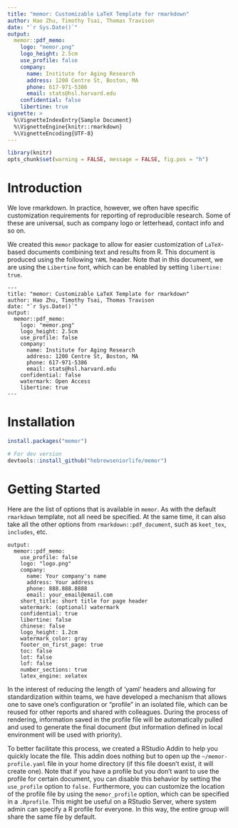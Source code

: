 ```yaml
---
title: "memor: Customizable LaTeX Template for rmarkdown"
author: Hao Zhu, Timothy Tsai, Thomas Travison
date: "`r Sys.Date()`"
output: 
  memor::pdf_memo:
    logo: "memor.png"
    logo_height: 2.5cm
    use_profile: false
    company:
      name: Institute for Aging Research
      address: 1200 Centre St, Boston, MA
      phone: 617-971-5386
      email: stats@hsl.harvard.edu
    confidential: false
    libertine: true
vignette: >
  %\VignetteIndexEntry{Sample Document}
  %\VignetteEngine{knitr::rmarkdown}
  %\VignetteEncoding{UTF-8}
---
```


```r
library(knitr)
opts_chunk$set(warning = FALSE, message = FALSE, fig.pos = "h")
```

# Introduction
We love rmarkdown. In practice, however, we often have specific customization requirements for reporting of reproducible research. Some of these are universal, such as company logo or letterhead, contact info and so on. 

We created this `memor` package to allow for easier customization of `LaTeX`-based documents combining text and results from R. This document is produced using the following `YAML` header. Note that in this document, we are using the `Libertine` font, which can be enabled by setting `libertine: true`.

```
---
title: "memor: Customizable LaTeX Template for rmarkdown"
author: Hao Zhu, Timothy Tsai, Thomas Travison
date: "`r Sys.Date()`"
output: 
  memor::pdf_memo:
    logo: "memor.png"
    logo_height: 2.5cm
    use_profile: false
    company:
      name: Institute for Aging Research
      address: 1200 Centre St, Boston, MA
      phone: 617-971-5386
      email: stats@hsl.harvard.edu
    confidential: false
    watermark: Open Access
    libertine: true
---
```

# Installation
```r
install.packages("memor")

# For dev version
devtools::install_github("hebrewseniorlife/memor")
```

# Getting Started
Here are the list of options that is available in `memor`. As with the default `rmarkdown` template, not all need be specified. At the same time, it can also take all the other options from `rmarkdown::pdf_document`, such as `keet_tex`, `includes`, etc.
 
```
output: 
  memor::pdf_memo:
    use_profile: false
    logo: "logo.png"
    company: 
      name: Your company's name
      address: Your address
      phone: 888.888.8888
      email: your_email@email.com
    short_title: short title for page header
    watermark: (optional) watermark
    confidential: true
    libertine: false
    chinese: false
    logo_height: 1.2cm
    watermark_color: gray
    footer_on_first_page: true
    toc: false
    lot: false
    lof: false
    number_sections: true
    latex_engine: xelatex
```

In the interest of reducing the length of 'yaml' headers and allowing for standardization within teams, we have developed a mechanism that allows one to save one's configuration or "profile" in an isolated file, which can be reused for other reports and shared with colleagues. During the process of rendering, information saved in the profile file will be automatically pulled and used to generate the final document (but information defined in local environment will be used with priority). 

To better facilitate this process, we created a RStudio Addin to help you quickly locate the file. This addin does nothing but to open up the `~/memor-profile.yaml` file in your home directory (if this file doesn't exist, it will create one). Note that if you have a profile but you don't want to use the profile for certain document, you can disable this behavior by setting the `use_profile` option to `false.` Furthermore, you can customize the location of the profile file by using the `memor_profile` option, which can be specified in a `.Rprofile`. This might be useful on a RStudio Server, where system admin can specify a R profile for everyone. In this way, the entire group will share the same file by default.  